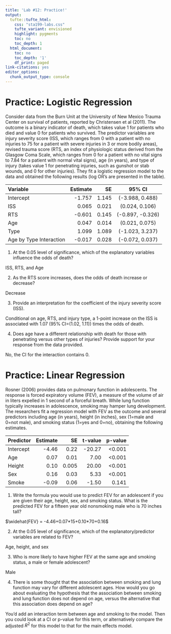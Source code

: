 ```yaml
---
title: 'Lab #12: Practice!'
output:
  tufte::tufte_html:    
    css: "sta199-labs.css"
    tufte_variant: envisioned
    highlight: pygments
    toc: no
    toc_depth: 1
  html_document:
    toc: no
    toc_depth: '1'
    df_print: paged
link-citations: yes
editor_options:
  chunk_output_type: console
---
```


# Practice: Logistic Regression

Consider data from the Burn Unit at the University of New Mexico Trauma Center on survival of patients, reported by Christensen et al (2011). The outcome is a binary indicator of death, which takes value 1 for patients who died and value 0 for patients who survived. The predictor variables are injury severity score (ISS, which ranges from 0 with a patient with no injuries to 75 for a patient with severe injuries in 3 or more bodily areas), revised trauma score (RTS, an index of physiologic status derived from the Glasgow Coma Scale, which ranges from 0 for a patient with no vital signs to 7.84 for a patient with normal vital signs), age (in years), and type of injury (takes value 1 for penetrating injuries, such as gunshot or stab wounds, and 0 for other injuries).  They fit a logistic regression model to the data and obtained the following results (log OR's are presented in the table).

| Variable | Estimate | SE | 95% CI |
|:-------|-------:|-----:|:------:|
| Intercept | -1.757 | 1.145 | (-3.988, 0.488) |
| ISS | 0.065 | 0.021 | (0.024, 0.106) |
| RTS | -0.601 | 0.145 | (-0.897, -0.326) |
| Age | 0.047 | 0.014 | (0.021, 0.075) |
| Type | 1.099 | 1.089 | (-1.023, 3.237) |
| Age by Type Interaction | -0.017 | 0.028 | (-0.072, 0.037) |

1. At the 0.05 level of significance, which of the explanatory variables influence the odds of death?

ISS, RTS, and Age

2. As the RTS score increases, does the odds of death increase or decrease?

Decrease

3. Provide an interpretation for the coefficient of the injury severity score (ISS).

Conditional on age, RTS, and injury type, a 1-point increase on the ISS is associated with 1.07 (95% CI=(1.02, 1.11)) times the odds of death.

4. Does age have a different relationship with death for those with penetrating versus other types of injuries? Provide support for your response from the data provided.

No, the CI for the interaction contains 0.

# Practice: Linear Regression

Rosner (2006) provides data on pulmonary function in adolescents. The response is forced expiratory volume (FEV), a measure of the volume of air in liters expelled in 1 second of a forceful breath. While lung function typically increases in adolescence, smoking may hamper lung development. The researchers fit a regression model with FEV as the outcome and several predictors including age (in years), height (in inches), sex (1=male and 0=not male), and smoking status (1=yes and 0=no), obtaining the following estimates.

| Predictor | Estimate | SE | t-value | p-value |
|:----------|-------:|-------:|-------:|-------:|
| Intercept | -4.46 | 0.22 | -20.27 | <0.001 |
| Age | 0.07 | 0.01 | 7.00 | <0.001|
| Height | 0.10 | 0.005 | 20.00 | <0.001 |
| Sex | 0.16 | 0.03 | 5.33 | <0.001 |
| Smoke | -0.09 | 0.06 | -1.50 | 0.141 |

1. Write the formula you would use to predict FEV for an adolescent if you are given their age, height, sex, and smoking status. What is the predicted FEV for a fifteen year old nonsmoking male who is 70 inches tall?

$\widehat{FEV} = -4.46+0.07*15+0.10*70+0.16$

2. At the 0.05 level of significance, which of the explanatory/predictor variables are related to FEV?

Age, height, and sex

3. Who is more likely to have higher FEV at the same age and smoking status, a male or female adolescent?

Male

4. There is some thought that the association between smoking and lung function may vary for different adolescent ages. How would you go about evaluating the hypothesis that the association between smoking and lung function does not depend on age, versus the alternative that this association does depend on age?

You'd add an interaction term between age and smoking to the model. Then you could look at a CI or p-value for this term, or alternatively compare the adjusted $R^2$ for this model to that for the main effects model.


